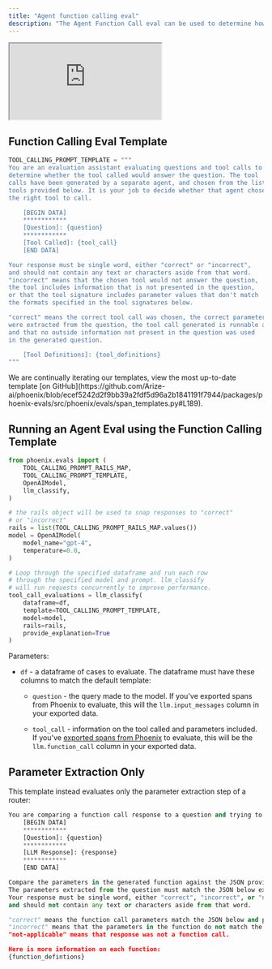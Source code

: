 ```yaml
---
title: "Agent function calling eval"
description: "The Agent Function Call eval can be used to determine how well a model selects a tool to use, extracts the right parameters from the user query, and generates the tool call code."
---
```



<Frame caption="Demo">
    <iframe src="https://cdn.iframe.ly/H75pb9W" width={1000} height={370} allowFullScreen scrolling="no" allow="accelerometer *; clipboard-write *; encrypted-media *; gyroscope *; picture-in-picture *; web-share *;"></iframe>
</Frame>

## **Function Calling Eval Template**

```python
TOOL_CALLING_PROMPT_TEMPLATE = """
You are an evaluation assistant evaluating questions and tool calls to
determine whether the tool called would answer the question. The tool
calls have been generated by a separate agent, and chosen from the list of
tools provided below. It is your job to decide whether that agent chose
the right tool to call.

    [BEGIN DATA]
    ************
    [Question]: {question}
    ************
    [Tool Called]: {tool_call}
    [END DATA]

Your response must be single word, either "correct" or "incorrect",
and should not contain any text or characters aside from that word.
"incorrect" means that the chosen tool would not answer the question,
the tool includes information that is not presented in the question,
or that the tool signature includes parameter values that don't match
the formats specified in the tool signatures below.

"correct" means the correct tool call was chosen, the correct parameters
were extracted from the question, the tool call generated is runnable and correct,
and that no outside information not present in the question was used
in the generated question.

    [Tool Definitions]: {tool_definitions}
"""
```

<Info>
We are continually iterating our templates, view the most up-to-date template [on GitHub](https://github.com/Arize-ai/phoenix/blob/ecef5242d2f9bb39a2fdf5d96a2b1841191f7944/packages/phoenix-evals/src/phoenix/evals/span_templates.py#L189).

</Info>

## **Running an Agent Eval using the Function Calling Template**

```python
from phoenix.evals import (
    TOOL_CALLING_PROMPT_RAILS_MAP,
    TOOL_CALLING_PROMPT_TEMPLATE,
    OpenAIModel,
    llm_classify,
)

# the rails object will be used to snap responses to "correct"
# or "incorrect"
rails = list(TOOL_CALLING_PROMPT_RAILS_MAP.values())
model = OpenAIModel(
    model_name="gpt-4",
    temperature=0.0,
)

# Loop through the specified dataframe and run each row
# through the specified model and prompt. llm_classify
# will run requests concurrently to improve performance.
tool_call_evaluations = llm_classify(
    dataframe=df,
    template=TOOL_CALLING_PROMPT_TEMPLATE,
    model=model,
    rails=rails,
    provide_explanation=True
)
```

Parameters:

* `df` - a dataframe of cases to evaluate. The dataframe must have these columns to match the default template:

  * `question` - the query made to the model. If you've exported spans from Phoenix to evaluate, this will the `llm.input_messages` column in your exported data.

  * `tool_call` - information on the tool called and parameters included. If you've [exported spans from Phoenix](/phoenix/tracing/how-to-tracing/importing-and-exporting-traces/extract-data-from-spans) to evaluate, this will be the `llm.function_call` column in your exported data.

## Parameter Extraction Only

This template instead evaluates only the parameter extraction step of a router:

```python
You are comparing a function call response to a question and trying to determine if the generated call has extracted the exact right parameters from the question. Here is the data:
    [BEGIN DATA]
    ************
    [Question]: {question}
    ************
    [LLM Response]: {response}
    ************
    [END DATA]

Compare the parameters in the generated function against the JSON provided below.
The parameters extracted from the question must match the JSON below exactly.
Your response must be single word, either "correct", "incorrect", or "not-applicable",
and should not contain any text or characters aside from that word.

"correct" means the function call parameters match the JSON below and provides only relevant information.
"incorrect" means that the parameters in the function do not match the JSON schema below exactly, or the generated function does not correctly answer the user's question. You should also respond with "incorrect" if the response makes up information that is not in the JSON schema.
"not-applicable" means that response was not a function call.

Here is more information on each function:
{function_defintions}
```


